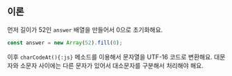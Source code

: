 ## 이론

먼저 길이가 52인 `answer` 배열을 만들어서 0으로 초기화해요.

```js
const answer = new Array(52).fill(0);
```

이후 `charCodeAt(){:js}` 메소드를 이용해서 문자열을 UTF-16 코드로 변환해요.
대문자와 소문자 사이에는 다른 문자가 있어서 대소문자를 구분해서 처리해야 해요.
